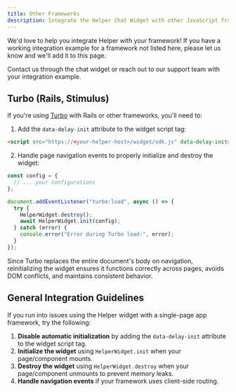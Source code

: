 ```yaml
---
title: Other Frameworks
description: Integrate the Helper Chat Widget with other JavaScript frameworks
---
```


<Callout>

We'd love to help you integrate Helper with your framework! If you have a working integration example for a framework not listed here, please let us know and we'll add it to this page.

Contact us through the chat widget or reach out to our support team with your integration example.

</Callout>

## Turbo (Rails, Stimulus)

If you're using [Turbo](https://turbo.hotwired.dev/) with Rails or other frameworks, you'll need to:

1. Add the `data-delay-init` attribute to the widget script tag:

```html title="index.html"
<script src="https://<your-helper-host>/widget/sdk.js" data-delay-init></script>
```

2. Handle page navigation events to properly initialize and destroy the widget:

```ts title="metadata.ts"
const config = {
  // ... your configurations
};

document.addEventListener("turbo:load", async () => {
  try {
    HelperWidget.destroy();
    await HelperWidget.init(config);
  } catch (error) {
    console.error("Error during Turbo load:", error);
  }
});
```

Since Turbo replaces the entire document's body on navigation, reinitializing the widget ensures it functions correctly across pages, avoids DOM conflicts, and maintains consistent behavior.

## General Integration Guidelines

If you run into issues using the Helper widget with a single-page app framework, try the following:

1. **Disable automatic initialization** by adding the `data-delay-init` attribute to the widget script tag.
1. **Initialize the widget** using `HelperWidget.init` when your page/component mounts.
1. **Destroy the widget** using `HelperWidget.destroy` when your page/component unmounts to prevent memory leaks.
1. **Handle navigation events** if your framework uses client-side routing.
